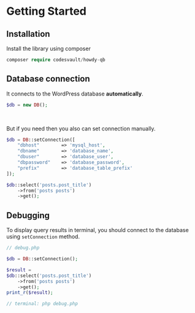 # Getting Started

## Installation
Install the library using composer
```php
composer require codesvault/howdy-qb
```

## Database connection
It connects to the WordPress database **automatically**.

```php
$db = new DB();
```

<br />

But if you need then you also can set connection manually.

```php
$db = DB::setConnection([
    "dbhost"        => 'mysql_host',
	"dbname"        => 'database_name',
	"dbuser"        => 'database_user',
	"dbpassword"    => 'database_password',
	"prefix"        => 'database_table_prefix'
]);

$db::select('posts.post_title')
    ->from('posts posts')
    ->get();
```

## Debugging

To display query results in terminal, you should connect to the database using `setConnection` method.

```php
// debug.php

$db = DB::setConnection();

$result =
$db::select('posts.post_title')
    ->from('posts posts')
    ->get();
print_r($result);

// terminal: php debug.php
```
